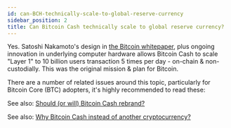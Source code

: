 ```yaml
---
id: can-BCH-technically-scale-to-global-reserve-currency
sidebar_position: 2
title: Can Bitcoin Cash technically scale to global reserve currency?
---
```


Yes. Satoshi Nakamoto's design in [the Bitcoin whitepaper](/bitcoin.pdf), plus ongoing innovation in underlying computer hardware allows Bitcoin Cash to scale "Layer 1" to 10 billion users transaction 5 times per day - on-chain & non-custodially. This was the original mission & plan for Bitcoin.

There are a number of related issues around this topic, particularly for Bitcoin Core (BTC) adopters, it's highly recommended to read these:

See also: [Should (or will) Bitcoin Cash rebrand?](/faqs/BCH/will-bitcoin-cash-rebrand)

See also: [Why Bitcoin Cash instead of another cryptocurrency?](/faqs/BCH/why-bitcoin-cash)
